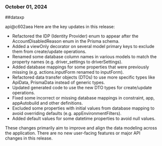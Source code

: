 ### October 01, 2024
##dataxp

api@c602aea
Here are the key updates in this release:

- Refactored the IDP (Identity Provider) enum to appear after the AccountDisabledReason enum in the Prisma schema.
- Added a viewOnly decorator on several model primary keys to exclude them from create/update operations.
- Renamed some database column names in various models to match the property names (e.g. driver_settings to driverSettings).
- Added database mappings for some properties that were previously missing (e.g. actions.inputForm renamed to inputForm).
- Refactored data transfer objects (DTOs) to use more specific types like ApiData, PrismaData instead of generic types.
- Updated generated code to use the new DTO types for create/update operations.
- Fixed some incorrect or missing database mappings in constraint, app, appAutobuild and other definitions.
- Excluded some properties with initial values from database mapping to avoid overriding defaults (e.g. appEnvironmentFilters).
- Added default values for some datetime properties to avoid null values.

These changes primarily aim to improve and align the data modeling across the application. There are no new user-facing features or major API changes in this release.